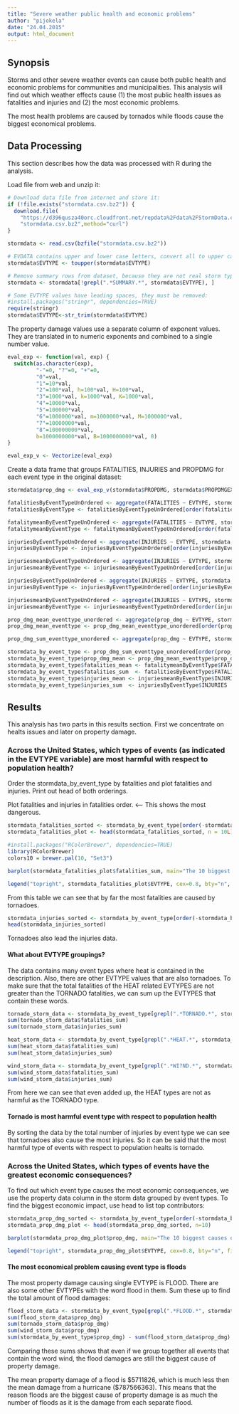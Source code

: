 ```yaml
---
title: "Severe weather public health and economic problems"
author: "pijokela"
date: "24.04.2015"
output: html_document
---
```


## Synopsis

Storms and other severe weather events can cause both public health and economic problems for communities and municipalities. This analysis will find out which weather effects cause (1) the most public health issues as fatalities and injuries and (2) the most economic problems.

The most health problems are caused by tornados while floods cause the biggest economical problems.

## Data Processing

This section describes how the data was processed with R during the analysis.

Load file from web and unzip it:

```r
# Download data file from internet and store it:
if (!file.exists("stormdata.csv.bz2")) {
  download.file(
    "https://d396qusza40orc.cloudfront.net/repdata%2Fdata%2FStormData.csv.bz2", 
    "stormdata.csv.bz2",method="curl")
}

stormdata <- read.csv(bzfile("stormdata.csv.bz2"))

# EVDATA contains upper and lower case letters, convert all to upper case:
stormdata$EVTYPE <- toupper(stormdata$EVTYPE)

# Remove summary rows from dataset, because they are not real storm types:
stormdata <- stormdata[!grepl(".*SUMMARY.*", stormdata$EVTYPE), ]

# Some EVTYPE values have leading spaces, they must be removed:
#install.packages("stringr", dependencies=TRUE)
require(stringr)
stormdata$EVTYPE<-str_trim(stormdata$EVTYPE)
```

The property damage values use a separate column of exponent values. They are translated in to numeric exponents and combined to a single number value.

```r
eval_exp <- function(val, exp) {
  switch(as.character(exp), 
         "-"=0, "?"=0, "+"=0, 
         "0"=val, 
         "1"=10*val, 
         "2"=100*val, h=100*val, H=100*val,
         "3"=1000*val, k=1000*val, K=1000*val, 
         "4"=10000*val,
         "5"=100000*val,
         "6"=1000000*val, m=1000000*val, M=1000000*val,
         "7"=10000000*val,
         "8"=100000000*val,
         b=1000000000*val, B=1000000000*val, 0)
}

eval_exp_v <- Vectorize(eval_exp)
```

Create a data frame that groups FATALITIES, INJURIES and PROPDMG for each event type in the original dataset:

```r
stormdata$prop_dmg <- eval_exp_v(stormdata$PROPDMG, stormdata$PROPDMGEXP)

fatalitiesByEventTypeUnOrdered <- aggregate(FATALITIES ~ EVTYPE, stormdata, sum)
fatalitiesByEventType <- fatalitiesByEventTypeUnOrdered[order(fatalitiesByEventTypeUnOrdered$EVTYPE),]

fatalitymeanByEventTypeUnOrdered <- aggregate(FATALITIES ~ EVTYPE, stormdata, mean)
fatalitymeanByEventType <- fatalitymeanByEventTypeUnOrdered[order(fatalitymeanByEventTypeUnOrdered$EVTYPE),]

injuriesByEventTypeUnOrdered <- aggregate(INJURIES ~ EVTYPE, stormdata, sum)
injuriesByEventType <- injuriesByEventTypeUnOrdered[order(injuriesByEventTypeUnOrdered$EVTYPE),]

injuriesmeanByEventTypeUnOrdered <- aggregate(INJURIES ~ EVTYPE, stormdata, mean)
injuriesmeanByEventType <- injuriesmeanByEventTypeUnOrdered[order(injuriesmeanByEventTypeUnOrdered$EVTYPE),]

injuriesByEventTypeUnOrdered <- aggregate(INJURIES ~ EVTYPE, stormdata, sum)
injuriesByEventType <- injuriesByEventTypeUnOrdered[order(injuriesByEventTypeUnOrdered$EVTYPE),]

injuriesmeanByEventTypeUnOrdered <- aggregate(INJURIES ~ EVTYPE, stormdata, mean)
injuriesmeanByEventType <- injuriesmeanByEventTypeUnOrdered[order(injuriesmeanByEventTypeUnOrdered$EVTYPE),]

prop_dmg_mean_eventtype_unordered <- aggregate(prop_dmg ~ EVTYPE, stormdata, mean)
prop_dmg_mean_eventtype <- prop_dmg_mean_eventtype_unordered[order(prop_dmg_mean_eventtype_unordered$EVTYPE),]

prop_dmg_sum_eventtype_unordered <- aggregate(prop_dmg ~ EVTYPE, stormdata, sum)

stormdata_by_event_type <- prop_dmg_sum_eventtype_unordered[order(prop_dmg_sum_eventtype_unordered$EVTYPE),]
stormdata_by_event_type$prop_dmg_mean <- prop_dmg_mean_eventtype$prop_dmg
stormdata_by_event_type$fatalities_mean <- fatalitymeanByEventType$FATALITIES
stormdata_by_event_type$fatalities_sum  <- fatalitiesByEventType$FATALITIES
stormdata_by_event_type$injuries_mean <- injuriesmeanByEventType$INJURIES
stormdata_by_event_type$injuries_sum  <- injuriesByEventType$INJURIES
```

## Results

This analysis has two parts in this results section. First we concentrate on healts issues and later on property damage.

### Across the United States, which types of events (as indicated in the EVTYPE variable) are most harmful with respect to population health?

Order the stormdata_by_event_type by fatalities and plot fatalities and injuries.
Print out head of both orderings.

Plot fatalities and injuries in fatalities order. <-- This shows the most dangerous.

```r
stormdata_fatalities_sorted <- stormdata_by_event_type[order(-stormdata_by_event_type$fatalities_sum),]
stormdata_fatalities_plot <- head(stormdata_fatalities_sorted, n = 10L)
```

```r
#install.packages("RColorBrewer", dependencies=TRUE)
library(RColorBrewer)
colors10 = brewer.pal(10, "Set3")

barplot(stormdata_fatalities_plot$fatalities_sum, main="The 10 biggest causes of fatalities", xlab="Event type", ylab="# of fatalities", col=colors10)

legend("topright", stormdata_fatalities_plot$EVTYPE, cex=0.8, bty="n", fill=colors10)

```

From this table we can see that by far the most fatalities are caused by tornadoes. 

```r
stormdata_injuries_sorted <- stormdata_by_event_type[order(-stormdata_by_event_type$injuries_sum),]
head(stormdata_injuries_sorted)
```

Tornadoes also lead the injuries data.

#### What about EVTYPE groupings?

The data contains many event types where heat is contained in the description. Also, there are other
EVTYPE values that are also tornadoes. To make sure that the total fatalities of the HEAT related
EVTYPES are not greater than the TORNADO fatalities, we can sum up the EVTYPES that contain these
words.

```r
tornado_storm_data <- stormdata_by_event_type[grepl(".*TORNADO.*", stormdata_by_event_type$EVTYPE), ]
sum(tornado_storm_data$fatalities_sum)
sum(tornado_storm_data$injuries_sum)

heat_storm_data <- stormdata_by_event_type[grepl(".*HEAT.*", stormdata_by_event_type$EVTYPE), ]
sum(heat_storm_data$fatalities_sum)
sum(heat_storm_data$injuries_sum)

wind_storm_data <- stormdata_by_event_type[grepl(".*WI?ND.*", stormdata_by_event_type$EVTYPE), ]
sum(wind_storm_data$fatalities_sum)
sum(wind_storm_data$injuries_sum)
```

From here we can see that even added up, the HEAT types are not as harmful as the TORNADO type.

#### Tornado is most harmful event type with respect to population health

By sorting the data by the total number of injuries by event type we can see that 
tornadoes also cause the most injuries. So it can be said that the most harmful type
of events with respect to population healts is tornado.

### Across the United States, which types of events have the greatest economic consequences?

To find out which event type causes the most economic consequences, we use the property data column in the storm data grouped by event types. To find the biggest economic impact, use head to list top contributors:

```r
stormdata_prop_dmg_sorted <- stormdata_by_event_type[order(-stormdata_by_event_type$prop_dmg),]
stormdata_prop_dmg_plot <- head(stormdata_prop_dmg_sorted, n=10)
```

```r
barplot(stormdata_prop_dmg_plot$prop_dmg, main="The 10 biggest causes of property damage", xlab="Event type", ylab="$ damages", col=colors10)

legend("topright", stormdata_prop_dmg_plot$EVTYPE, cex=0.8, bty="n", fill=colors10)

```


#### The most economical problem causing event type is floods

The most property damage causing single EVTYPE is FLOOD. There are also some other EVTYPEs with the word flood in them. Sum these up to find the total amount of flood damages:

```r
flood_storm_data <- stormdata_by_event_type[grepl(".*FLOOD.*", stormdata_by_event_type$EVTYPE), ]
sum(flood_storm_data$prop_dmg)
sum(tornado_storm_data$prop_dmg)
sum(wind_storm_data$prop_dmg)
sum(stormdata_by_event_type$prop_dmg) - sum(flood_storm_data$prop_dmg)
```

Comparing these sums shows that even if we group together all events that contain the word wind, the flood damages are still the biggest cause of property damage.

The mean property damage of a flood is $5711826, which is much less then the mean damage from a hurricane ($787566363). This means that the reason floods are the biggest cause of property damage is as much the number of floods as it is the damage from each separate flood.
